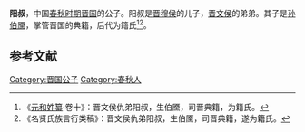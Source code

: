 {{模板:Infobox 先秦人物
|名称= 阳叔
|图像=
|图说=
|姓=[[姬姓|姬]]
|氏=
|名=
|字=
|别名=
|别字=
|谥号=
|时代=春秋
|国家=[[晋国|晋]]
|身份=
|出生=
|逝世=
|在位=
|父=[[晋穆侯|晋穆侯]]
|母=
|正妻=
|妾=
|子女=[[孙伯黡|孙伯黡]]
|太子=
}}
'''阳叔'''，中国[[春秋时期|春秋时期]][[晋国|晋国]]的公子。阳叔是[[晋穆侯|晋穆侯]]的儿子，[[晋文侯|晋文侯]]的弟弟。其子是[[孙伯黡|孙伯黡]]，掌管晋国的典籍，后代为籍氏<ref>《[[元和姓纂|元和姓纂]]·卷十》：晋文侯仇弟阳叔，生伯黡，司晋典籍，为籍氏。</ref><ref>《名贤氏族言行类稿》：晋文侯仇弟阳叔，生伯黡，司晋典籍，遂为籍氏。</ref>。

==参考文献==
{{Reflist}}

[[Category:晋国公子|Category:晋国公子]]
[[Category:春秋人|Category:春秋人]]